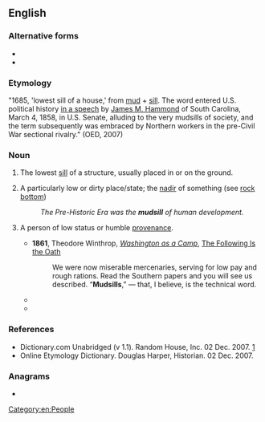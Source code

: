 ==English==

===Alternative forms===
* {{l|en|mud sill}}
* {{l|en|mud-sill}}

===Etymology===
"1685, 'lowest sill of a house,' from [[mud]] + [[sill]]. The word entered U.S. political history [[s:The 'Mudsill' Theory|in a speech]] by [[w:James Henry Hammond|James M. Hammond]] of South Carolina, March 4, 1858, in U.S. Senate, alluding to the very mudsills of society, and the term subsequently was embraced by Northern workers in the pre-Civil War sectional rivalry." (OED, 2007)

===Noun===
{{en-noun}}

# The lowest [[sill]] of a structure, usually placed in or on the ground.
# {{lb|en|figuratively}} A particularly low or dirty place/state; the [[nadir]] of something (see [[rock bottom]])
#: ''The Pre-Historic Era was the '''mudsill''' of human development.''
# {{lb|en|dated|southern US}} A person of low status or humble [[provenance]].
#* '''1861''', Theodore Winthrop, ''[[s:Washington as a Camp|Washington as a Camp]]'', [[s:Washington as a Camp/The Following Is the Oath|The Following Is the Oath]]
#*: We were now miserable mercenaries, serving for low pay and rough rations. Read the Southern papers and you will see us described. “'''Mudsills''',” — that, I believe, is the technical word.
#* {{quote-book|en|year=1868|author=Carl Schurz|title=[[s:he Writings of Carl Schurz/The Road to Peace—a Solid, Durable Peace|The Road to Peace — a Solid, Durable Peace]]|passage=General Lee throw down his sword and surrender his invincible Southern legions to that poor little Northern '''mud-sill''', a late tanner from Illinois!}}
#* {{quote-book|en|year=1903|author=Hightower Theodore Kealing|title=[[s:The Characteristics of the Negro People|The Characteristics of the Negro People]]|passage=Though the '''mudsill''' of the labor world, he whistles as he hoes, and no dark broodings or whispered conspirings mar the cheerful acceptance of the load he bears.}}

===References===
* Dictionary.com Unabridged (v 1.1). Random House, Inc. 02 Dec. 2007. [http://dictionary.reference.com/browse/mudsill]
* Online Etymology Dictionary. Douglas Harper, Historian. 02 Dec. 2007.

===Anagrams===
* {{anagrams|en|a=dillmsu|mullids}}

[[Category:en:People]]
